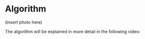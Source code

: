 # Algorithm 

(insert photo here)

The algorithm will be explained in more detail in the following video: 
